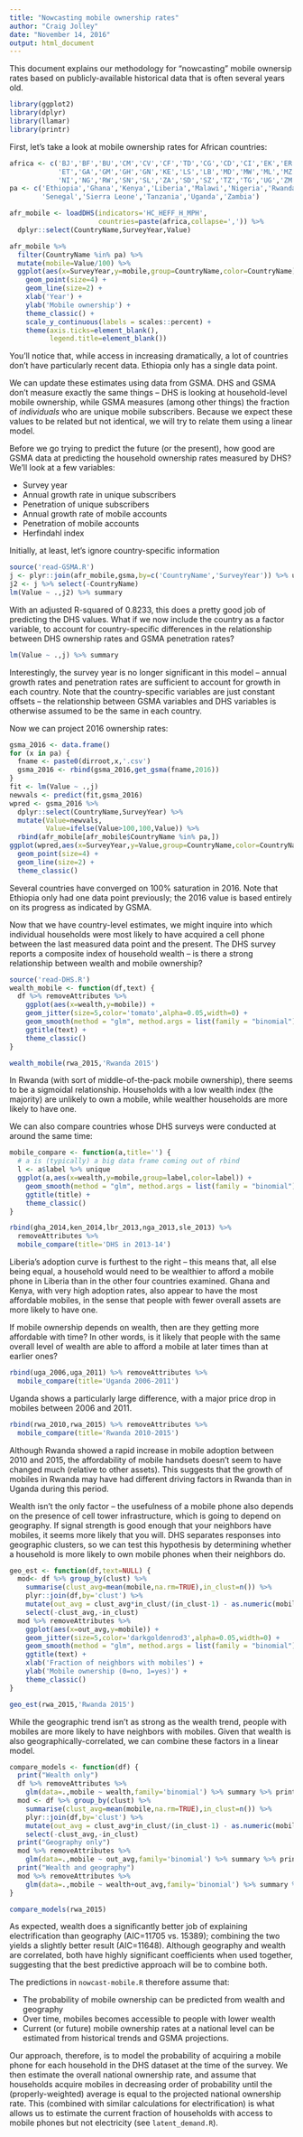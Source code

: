 ```yaml
---
title: "Nowcasting mobile ownership rates"
author: "Craig Jolley"
date: "November 14, 2016"
output: html_document
---
```


This document explains our methodology for "nowcasting" mobile ownersip rates based on publicly-available historical data that is often several years old. 

```r
library(ggplot2)
library(dplyr)
library(llamar)
library(printr)
```

First, let's take a look at mobile ownership rates for African countries:

```r
africa <- c('BJ','BF','BU','CM','CV','CF','TD','CG','CD','CI','EK','ER',
            'ET','GA','GM','GH','GN','KE','LS','LB','MD','MW','ML','MZ','NM',
            'NI','NG','RW','SN','SL','ZA','SD','SZ','TZ','TG','UG','ZM','ZW')
pa <- c('Ethiopia','Ghana','Kenya','Liberia','Malawi','Nigeria','Rwanda',
        'Senegal','Sierra Leone','Tanzania','Uganda','Zambia')

afr_mobile <- loadDHS(indicators='HC_HEFF_H_MPH',
                      countries=paste(africa,collapse=',')) %>%
  dplyr::select(CountryName,SurveyYear,Value)

afr_mobile %>% 
  filter(CountryName %in% pa) %>%
  mutate(mobile=Value/100) %>%
  ggplot(aes(x=SurveyYear,y=mobile,group=CountryName,color=CountryName)) +
    geom_point(size=4) +
    geom_line(size=2) +
    xlab('Year') +
    ylab('Mobile ownership') + 
    theme_classic() +
    scale_y_continuous(labels = scales::percent) +
    theme(axis.ticks=element_blank(),
          legend.title=element_blank())
```

You'll notice that, while access in increasing dramatically, a lot of countries don't have particularly recent data. Ethiopia only has a single data point.

We can update these estimates using data from GSMA. DHS and GSMA don't measure exactly the same things -- DHS is looking at household-level mobile ownership, while GSMA measures (among other things) the fraction of _individuals_ who are unique mobile subscribers. Because we expect these values to be related but not identical, we will try to relate them using a linear model.

Before we go trying to predict the future (or the present), how good are GSMA data at predicting the household ownership rates measured by DHS? We'll look at a few variables:

* Survey year
* Annual growth rate in unique subscribers
* Penetration of unique subscribers
* Annual growth rate of mobile accounts
* Penetration of mobile accounts
* Herfindahl index

Initially, at least, let's ignore country-specific information

```r
source('read-GSMA.R')
j <- plyr::join(afr_mobile,gsma,by=c('CountryName','SurveyYear')) %>% unique
j2 <- j %>% select(-CountryName)
lm(Value ~ .,j2) %>% summary 
```

With an adjusted R-squared of 0.8233, this does a pretty good job of predicting the DHS values. What if we now include the country as a factor variable, to account for country-specific differences in the relationship between DHS ownership rates and GSMA penetration rates?

```r
lm(Value ~ .,j) %>% summary  
```

Interestingly, the survey year is no longer significant in this model -- annual growth rates and penetration rates are sufficient to account for growth in each country. Note that the country-specific variables are just constant offsets -- the relationship between GSMA variables and DHS variables is otherwise assumed to be the same in each country.

Now we can project 2016 ownership rates:

```r
gsma_2016 <- data.frame()
for (x in pa) {
  fname <- paste0(dirroot,x,'.csv')
  gsma_2016 <- rbind(gsma_2016,get_gsma(fname,2016))
}
fit <- lm(Value ~ .,j)
newvals <- predict(fit,gsma_2016)
wpred <- gsma_2016 %>% 
  dplyr::select(CountryName,SurveyYear) %>% 
  mutate(Value=newvals,
         Value=ifelse(Value>100,100,Value)) %>%
  rbind(afr_mobile[afr_mobile$CountryName %in% pa,])
ggplot(wpred,aes(x=SurveyYear,y=Value,group=CountryName,color=CountryName)) +
  geom_point(size=4) +
  geom_line(size=2) +
  theme_classic()
```

Several countries have converged on 100% saturation in 2016. Note that Ethiopia only had one data point previously; the 2016 value is based entirely on its progress as indicated by GSMA. 

Now that we have country-level estimates, we might inquire into which individual households were most likely to have acquired a cell phone between the last measured data point and the present. The DHS survey reports a composite index of household wealth -- is there a strong relationship between wealth and mobile ownership?

```r
source('read-DHS.R')
wealth_mobile <- function(df,text) {
  df %>% removeAttributes %>%
    ggplot(aes(x=wealth,y=mobile)) +
    geom_jitter(size=5,color='tomato',alpha=0.05,width=0) +
    geom_smooth(method = "glm", method.args = list(family = "binomial")) +
    ggtitle(text) +
    theme_classic()
}

wealth_mobile(rwa_2015,'Rwanda 2015')
```

In Rwanda (with sort of middle-of-the-pack mobile ownership), there seems to be a sigmoidal relationship. Households with a low wealth index (the majority) are unlikely to own a mobile, while wealther households are more likely to have one.

We can also compare countries whose DHS surveys were conducted at around the same time:

```r
mobile_compare <- function(a,title='') {
  # a is (typically) a big data frame coming out of rbind
  l <- a$label %>% unique
  ggplot(a,aes(x=wealth,y=mobile,group=label,color=label)) +
    geom_smooth(method = "glm", method.args = list(family = "binomial")) +
    ggtitle(title) +
    theme_classic()
}

rbind(gha_2014,ken_2014,lbr_2013,nga_2013,sle_2013) %>%
  removeAttributes %>%
  mobile_compare(title='DHS in 2013-14')
```

Liberia's adoption curve is furthest to the right -- this means that, all else being equal, a household would need to be wealthier to afford a mobile phone in Liberia than in the other four countries examined. Ghana and Kenya, with very high adoption rates, also appear to have the most affordable mobiles, in the sense that people with fewer overall assets are more likely to have one.

If mobile ownership depends on wealth, then are they getting more affordable with time? In other words, is it likely that people with the same overall level of wealth are able to afford a mobile at later times than at earlier ones?

```r
rbind(uga_2006,uga_2011) %>% removeAttributes %>%
  mobile_compare(title='Uganda 2006-2011') 
```

Uganda shows a particularly large difference, with a major price drop in mobiles between 2006 and 2011.

```r
rbind(rwa_2010,rwa_2015) %>% removeAttributes %>%
  mobile_compare(title='Rwanda 2010-2015')
```

Although Rwanda showed a rapid increase in mobile adoption between 2010 and 2015, the affordability of mobile handsets doesn't seem to have changed much (relative to other assets). This suggests that the growth of mobiles in Rwanda may have had different driving factors in Rwanda than in Uganda during this period.

Wealth isn't the only factor -- the usefulness of a mobile phone also depends on the presence of cell tower infrastructure, which is going to depend on geography. If signal strength is good enough that your neighbors have mobiles, it seems more likely that you will. DHS separates responses into geographic clusters, so we can test this hypothesis by determining whether a household is more likely to own mobile phones when their neighbors do.

```r
geo_est <- function(df,text=NULL) {
  mod<- df %>% group_by(clust) %>% 
    summarise(clust_avg=mean(mobile,na.rm=TRUE),in_clust=n()) %>%
    plyr::join(df,by='clust') %>%
    mutate(out_avg = clust_avg*in_clust/(in_clust-1) - as.numeric(mobile)/(in_clust-1)) %>%
    select(-clust_avg,-in_clust)
  mod %>% removeAttributes %>%
    ggplot(aes(x=out_avg,y=mobile)) +
    geom_jitter(size=5,color='darkgoldenrod3',alpha=0.05,width=0) +
    geom_smooth(method = "glm", method.args = list(family = "binomial")) +
    ggtitle(text) +
    xlab('Fraction of neighbors with mobiles') +
    ylab('Mobile ownership (0=no, 1=yes)') +
    theme_classic()  
}

geo_est(rwa_2015,'Rwanda 2015') 

```

While the geographic trend isn't as strong as the wealth trend, people with mobiles are more likely to have neighbors with mobiles. Given that wealth is also geographically-correlated, we can combine these factors in a linear model.

```r
compare_models <- function(df) {
  print("Wealth only")
  df %>% removeAttributes %>% 
    glm(data=.,mobile ~ wealth,family='binomial') %>% summary %>% print
  mod <- df %>% group_by(clust) %>% 
    summarise(clust_avg=mean(mobile,na.rm=TRUE),in_clust=n()) %>%
    plyr::join(df,by='clust') %>%
    mutate(out_avg = clust_avg*in_clust/(in_clust-1) - as.numeric(mobile)/(in_clust-1)) %>%
    select(-clust_avg,-in_clust)
  print("Geography only")
  mod %>% removeAttributes %>% 
    glm(data=.,mobile ~ out_avg,family='binomial') %>% summary %>% print
  print("Wealth and geography")
  mod %>% removeAttributes %>% 
    glm(data=.,mobile ~ wealth+out_avg,family='binomial') %>% summary %>% print
}

compare_models(rwa_2015)
```

As expected, wealth does a significantly better job of explaining electrification than geography (AIC=11705 vs. 15389); combining the two yields a slightly better result (AIC=11648). Although geography and wealth are correlated, both have highly significant coefficients when used together, suggesting that the best predictive approach will be to combine both.

The predictions in ```nowcast-mobile.R``` therefore assume that:

* The probability of mobile ownership can be predicted from wealth and geography
* Over time, mobiles becomes accessible to people with lower wealth
* Current (or future) mobile ownership rates at a national level can be estimated from historical trends and GSMA projections.

Our approach, therefore, is to model the probability of acquiring a mobile phone for each household in the DHS dataset at the time of the survey. We then estimate the overall national ownership rate, and assume that households acquire mobiles in decreasing order of probability until the (properly-weighted) average is equal to the projected national ownership rate. This (combined with similar calculations for electrification) is what allows us to estimate the current fraction of households with access to mobile phones but not electricity (see ```latent_demand.R```).